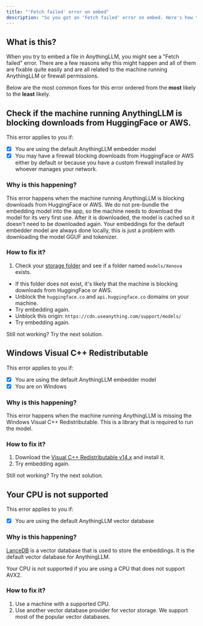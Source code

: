 ```yaml
---
title: "'Fetch failed' error on embed"
description: "So you got an 'Fetch failed' error on embed. Here's how to fix it."
---
```



## What is this?

When you try to embed a file in AnythingLLM, you might see a "Fetch failed" error. There are a few reasons why this might happen and all of them are fixable quite easily and are all related to the machine running AnythingLLM or firewall permissions.

Below are the most common fixes for this error ordered from the **most** likely to the **least** likely.

## Check if the machine running AnythingLLM is blocking downloads from HuggingFace or AWS.

This error applies to you if:

- [x] You are using the default AnythingLLM embedder model
- [x] You may have a firewall blocking downloads from HuggingFace or AWS either by default or because you have a custom firewall installed by whoever manages your network.

### Why is this happening?

This error happens when the machine running AnythingLLM is blocking downloads from HuggingFace or AWS. We do not pre-bundle the embedding model into the app, so the machine needs to download the model for its very first use. After it is downloaded, the model is cached so it doesn't need to be downloaded again.
Your embeddings for the default embedder model are always done locally, this is just a problem with downloading the model GGUF and tokenizer.

### How to fix it?

1. Check your [storage folder](./installation-desktop/storage.mdx#where-is-my-data-located) and see if a folder named `models/Xenova` exists.

- If this folder does not exist, it's likely that the machine is blocking downloads from HuggingFace or AWS.
- Unblock the `huggingface.co` and `api.huggingface.co` domains on your machine.
- Try embedding again.
- Unblock this origin: `https://cdn.useanything.com/support/models/`
- Try embedding again.

Still not working? Try the next solution.

## Windows Visual C++ Redistributable

This error applies to you if:

- [x] You are using the default AnythingLLM embedder model
- [x] You are on Windows

### Why is this happening?

This error happens when the machine running AnythingLLM is missing the Windows Visual C++ Redistributable. This is a library that is required to run the model.

### How to fix it?

1. Download the [Visual C++ Redistributable v14.x](https://learn.microsoft.com/en-us/cpp/windows/latest-supported-vc-redist?view=msvc-170#latest-microsoft-visual-c-redistributable-version) and install it.
2. Try embedding again.

Still not working? Try the next solution.

## Your CPU is not supported

This error applies to you if:

- [x] You are using the default AnythingLLM vector database

### Why is this happening?

[LanceDB](https://lancedb.github.io/lancedb/) is a vector database that is used to store the embeddings. It is the default vector database for AnythingLLM.

Your CPU is not supported if you are using a CPU that does not support AVX2.

### How to fix it?

1. Use a machine with a supported CPU.
2. Use another vector database provider for vector storage. We support most of the popular vector databases.
